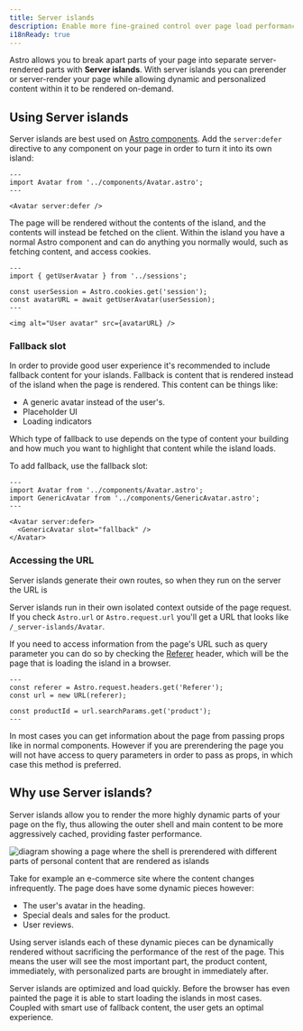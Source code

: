 ```yaml
---
title: Server islands
description: Enable more fine-grained control over page load performance with Server islands.
i18nReady: true
---
```


Astro allows you to break apart parts of your page into separate server-rendered parts with **Server islands**. With server islands you can prerender or server-render your page while allowing dynamic and personalized content within it to be rendered on-demand.

## Using Server islands

Server islands are best used on [Astro components](/en/basics/astro-components/). Add the `server:defer` directive to any component on your page in order to turn it into its own island:

```astro
---
import Avatar from '../components/Avatar.astro';
---

<Avatar server:defer />
```

The page will be rendered without the contents of the island, and the contents will instead be fetched on the client. Within the island you have a normal Astro component and can do anything you normally would, such as fetching content, and access cookies.

```astro
---
import { getUserAvatar } from '../sessions';

const userSession = Astro.cookies.get('session');
const avatarURL = await getUserAvatar(userSession);
---

<img alt="User avatar" src={avatarURL} />
```

### Fallback slot

In order to provide good user experience it's recommended to include fallback content for your islands. Fallback is content that is rendered instead of the island when the page is rendered. This content can be things like:

- A generic avatar instead of the user's.
- Placeholder UI
- Loading indicators

Which type of fallback to use depends on the type of content your building and how much you want to highlight that content while the island loads.

To add fallback, use the fallback slot:

```astro
---
import Avatar from '../components/Avatar.astro';
import GenericAvatar from '../components/GenericAvatar.astro';
---

<Avatar server:defer>
  <GenericAvatar slot="fallback" />
</Avatar>
```

### Accessing the URL

Server islands generate their own routes, so when they run on the server the URL is 

Server islands run in their own isolated context outside of the page request. If you check `Astro.url` or `Astro.request.url` you'll get a URL that looks like `/_server-islands/Avatar`. 

If you need to access information from the page's URL such as query parameter you can do so by checking the [Referer](https://developer.mozilla.org/en-US/docs/Web/HTTP/Headers/Referer) header, which will be the page that is loading the island in a browser.

```astro
---
const referer = Astro.request.headers.get('Referer');
const url = new URL(referer);

const productId = url.searchParams.get('product');
---
```

In most cases you can get information about the page from passing props like in normal components. However if you are prerendering the page you will not have access to query parameters in order to pass as props, in which case this method is preferred.

## Why use Server islands?

Server islands allow you to render the more highly dynamic parts of your page on the fly, thus allowing the outer shell and main content to be more aggressively cached, providing faster performance.

![diagram showing a page where the shell is prerendered with different parts of personal content that are rendered as islands](../../../../assets/dark-mode-server-islands-diag.webp)


Take for example an e-commerce site where the content changes infrequently. The page does have some dynamic pieces however:

- The user's avatar in the heading.
- Special deals and sales for the product.
- User reviews.

Using server islands each of these dynamic pieces can be dynamically rendered without sacrificing the performance of the rest of the page. This means the user will see the most important part, the product content, immediately, with personalized parts are brought in immediately after.

Server islands are optimized and load quickly. Before the browser has even painted the page it is able to start loading the islands in most cases. Coupled with smart use of fallback content, the user gets an optimal experience.
